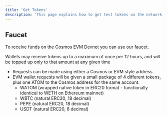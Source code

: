 ```yaml
---
title: 'Get Tokens'
description: 'This page explains how to get test tokens on the network.'
---
```


## Faucet

To receive funds on the Cosmos EVM Devnet you can use [our faucet](https://faucet.cosmos.network).

Wallets may receive tokens up to a maximum of once per 12 hours, and will be topped up only to that amount at any given time

- Requests can be made using either a Cosmos or EVM style address.
- EVM wallet requests will be given a small package of 4 different tokens, plus one ATOM to the Cosmos address for the same account.
  - WATOM (wrapped native token in ERC20 format - functionally identical to WETH on Ethereum mainnet)
  - WBTC (natural ERC20, 18 decimal)
  - PEPE (natural ERC20, 18 decimal)
  - USDT (natural ERC20, 6 decimal)